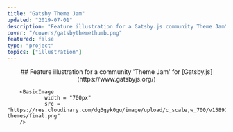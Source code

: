 ```yaml
---
title: "Gatsby Theme Jam"
updated: "2019-07-01"
description: "Feature illustration for a Gatsby.js community Theme Jam"
cover: "/covers/gatsbythemethumb.png"
featured: false
type: "project"
topics: ["illustration"]
---
```


<BasicImage
		width = "100%"
		src = "https://res.cloudinary.com/dg3gyk0gu/image/upload/c_scale,w_1800/v1589143413/maggieappleton.com/gatsby-themes/banne.png"
/>

<Center >
		## Feature illustration for a community 'Theme Jam' for [Gatsby.js](https://www.gatsbyjs.org/)
</Center >

<Center ><BasicImage
		width = "80px"
		src = "https://res.cloudinary.com/dg3gyk0gu/image/upload/c_scale,w_100/v1589143408/maggieappleton.com/gatsby-themes/Gatsby_Monogram.png"
/></Center >

<Spacer size = "small" />

<div style = {{ background: "linear-gradient(#9950C3, #6A37A7)", gridColumn: "1/4", width: "100%", color: "var(--color-cream)", padding: "var(--space-2xl) var(--space-xs)" }} >

		<BasicImage
				width = "700px"
				src = "https://res.cloudinary.com/dg3gyk0gu/image/upload/c_scale,w_700/v1589143411/maggieappleton.com/gatsby-themes/final.png"
		/>

</div >

<Spacer />

<BasicImage
		width = "1000px"
		src = "https://res.cloudinary.com/dg3gyk0gu/image/upload/c_scale,w_1000/v1589143416/maggieappleton.com/gatsby-themes/ThemeJamSite.png"
/>
